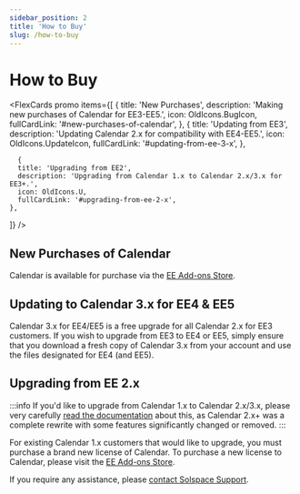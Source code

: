```yaml
---
sidebar_position: 2
title: 'How to Buy'
slug: /how-to-buy
---
```



# How to Buy

<FlexCards
  promo
  items={[
    {
      title: 'New Purchases',
      description: 'Making new purchases of Calendar for EE3-EE5.',
      icon: OldIcons.BugIcon,
      fullCardLink: '#new-purchases-of-calendar',
    },
    {
      title: 'Updating from EE3',
      description: 'Updating Calendar 2.x for compatibility with EE4-EE5.',
      icon: OldIcons.UpdateIcon,
      fullCardLink: '#updating-from-ee-3-x',
    },

      {
      title: 'Upgrading from EE2',
      description: 'Upgrading from Calendar 1.x to Calendar 2.x/3.x for EE3+.',
      icon: OldIcons.U,
      fullCardLink: '#upgrading-from-ee-2-x',
    },

]}
/>

## New Purchases of Calendar

Calendar is available for purchase via the [EE Add-ons Store](https://expressionengine.com/add-ons).

<PrimaryButtonWithLink
  to="https://expressionengine.com/add-ons/calendar"
  label="  Buy Calendar at the EE Add-ons Store"
/>

## Updating to Calendar 3.x for EE4 & EE5

Calendar 3.x for EE4/EE5 is a free upgrade for all Calendar 2.x for EE3 customers. If you wish to upgrade from EE3 to EE4 or EE5, simply ensure that you download a fresh copy of Calendar 3.x from your account and use the files designated for EE4 (and EE5).

<PrimaryButtonWithLink
  to="https://expressionengine.com/add-ons"
  label="Visit my EE Add-ons Store Account"
/>

<PrimaryButtonWithLink
  to="https://expressionengine.com/add-ons/calendar"
  label="  Buy Calendar at the EE Add-ons Store"
/>

## Upgrading from EE 2.x

:::info
If you'd like to upgrade from Calendar 1.x to Calendar 2.x/3.x, please very carefully [read the documentation](./migrations/calendar-1-migration.mdx) about this, as Calendar 2.x+ was a complete rewrite with some features significantly changed or removed.
:::

For existing Calendar 1.x customers that would like to upgrade, you must purchase a brand new license of Calendar. To purchase a new license to Calendar, please visit the [EE Add-ons Store](https://expressionengine.com/add-ons/calendar).

If you require any assistance, please [contact Solspace Support](/support/).

